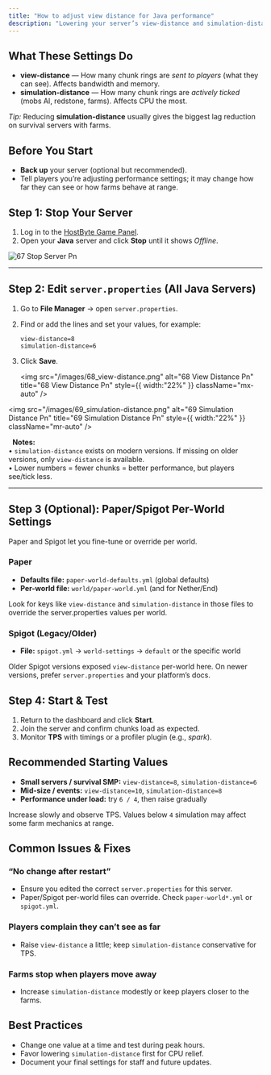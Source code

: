 ```yaml
---
title: "How to adjust view distance for Java performance"
description: "Lowering your server’s view-distance and simulation-distance can greatly improve performance (TPS) by loading and ticking fewer chunks. This guide shows where to change these settings for Vanilla/Paper/Spigot and how to pick good values."
---
```


## What These Settings Do

- **view-distance** — How many chunk rings are _sent to players_ (what they can see). Affects bandwidth and memory.
- **simulation-distance** — How many chunk rings are _actively ticked_ (mobs AI, redstone, farms). Affects CPU the most.

_Tip:_ Reducing **simulation-distance** usually gives the biggest lag reduction on survival servers with farms.

## Before You Start

- **Back up** your server (optional but recommended).
- Tell players you’re adjusting performance settings; it may change how far they can see or how farms behave at range.

## Step 1: Stop Your Server

1. Log in to the [<u>HostByte Game Panel</u>](https://game.hostbyte.net/).
2. Open your **Java** server and click **Stop** until it shows _Offline_.

![67 Stop Server Pn](/images/67_Stop-Server.png)

---

## Step 2: Edit `server.properties` (All Java Servers)

1. Go to **File Manager** → open `server.properties`.
2. Find or add the lines and set your values, for example:

   ```
   view-distance=8
   simulation-distance=6
   
   ```
3. Click **Save**.

   <img
     src="/images/68_view-distance.png"
     alt="68 View Distance Pn"
     title="68 View Distance Pn"
     style={{ width:"22%" }}
     className="mx-auto"
   />

<img
  src="/images/69_simulation-distance.png"
  alt="69 Simulation Distance Pn"
  title="69 Simulation Distance Pn"
  style={{ width:"22%" }}
  className="mr-auto"
/>

  **Notes:**\
• `simulation-distance` exists on modern versions. If missing on older versions, only `view-distance` is available.\
• Lower numbers = fewer chunks = better performance, but players see/tick less.

---

## Step 3 (Optional): Paper/Spigot Per-World Settings

Paper and Spigot let you fine-tune or override per world.

### Paper

- **Defaults file:** `paper-world-defaults.yml` (global defaults)
- **Per-world file:** `world/paper-world.yml` (and for Nether/End)

Look for keys like `view-distance` and `simulation-distance` in those files to override the server.properties values per world.

### Spigot (Legacy/Older)

- **File:** `spigot.yml` → `world-settings` → `default` or the specific world

Older Spigot versions exposed `view-distance` per-world here. On newer versions, prefer `server.properties` and your platform’s docs.

## Step 4: Start & Test

1. Return to the dashboard and click **Start**.
2. Join the server and confirm chunks load as expected.
3. Monitor **TPS** with timings or a profiler plugin (e.g., _spark_).

## Recommended Starting Values

- **Small servers / survival SMP:** `view-distance=8`, `simulation-distance=6`
- **Mid-size / events:** `view-distance=10`, `simulation-distance=8`
- **Performance under load:** try `6 / 4`, then raise gradually

Increase slowly and observe TPS. Values below `4` simulation may affect some farm mechanics at range.

## Common Issues & Fixes

### “No change after restart”

- Ensure you edited the correct `server.properties` for this server.
- Paper/Spigot per-world files can override. Check `paper-world*.yml` or `spigot.yml`.

### Players complain they can’t see as far

- Raise `view-distance` a little; keep `simulation-distance` conservative for TPS.

### Farms stop when players move away

- Increase `simulation-distance` modestly or keep players closer to the farms.

## Best Practices

- Change one value at a time and test during peak hours.
- Favor lowering `simulation-distance` first for CPU relief.
- Document your final settings for staff and future updates.